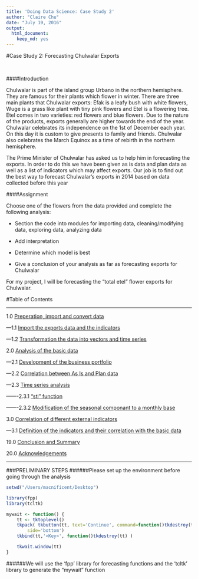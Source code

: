 ```yaml
---
title: 'Doing Data Science: Case Study 2'
author: "Claire Chu"
date: "July 19, 2016"
output: 
  html_document:
    keep_md: yes
---
```


#Case Study 2: Forecasting Chulwalar Exports

<br>

####Introduction

Chulwalar is part of the island group Urbano in the northern hemisphere. They are famous for their plants which flower in winter. There are three main plants that Chulwalar exports: Efak is a leafy bush with white flowers, Wuge is a grass like plant with tiny pink flowers and Etel is a flowering tree. Etel comes in two varieties: red flowers and blue flowers. Due to the nature of the products, exports generally are higher towards the end of the year. Chulwalar celebrates its independence on the 1st of December each year. On this day it is custom to give presents to family and friends. Chulwalar also celebrates the March Equinox as a time of rebirth in the northern hemisphere. 

The Prime Minister of Chulwalar has asked us to help him in forecasting the exports. In order to do this we have been given as is data and plan data as well as a list of indicators which may affect exports. Our job is to find out the best way to forecast Chulwalar's exports in 2014 based on data collected before this year 
<br>

####Assignment

Choose one of the flowers from the data provided and complete the following analysis:

- Section the code into modules for importing data, cleaning/modifying data, exploring data, analyzing data

- Add interpretation

- Determine which model is best

- Give a conclusion of your analysis as far as forecasting exports for Chulwalar

For my project, I will be forecasting the "total etel" flower exports for Chulwalar.

#Table of Contents

****************************
1.0	[Preperation, import and convert data](https://github.com/clairecDS/DoingDataScience_CaseStudy2/blob/master/Analysis/Section1_Prep/Readme.md)

---1.1 [Import the exports data and the indicators](https://github.com/clairecDS/DoingDataScience_CaseStudy2/blob/master/Analysis/Section1_Prep/Readme.md)

---1.2 [Transformation the data into vectors and time series](https://github.com/clairecDS/DoingDataScience_CaseStudy2/blob/master/Analysis/Section1_Prep/Readme.md)

2.0 [Analysis of the basic data](https://github.com/clairecDS/DoingDataScience_CaseStudy2/blob/master/Analysis/Section2_Analysis/readme.md)

---2.1 [Development of the business portfolio](https://github.com/clairecDS/DoingDataScience_CaseStudy2/blob/master/Analysis/Section2_Analysis/readme.md)

---2.2 [Correlation between As Is and Plan data](https://github.com/clairecDS/DoingDataScience_CaseStudy2/blob/master/Analysis/Section2_Analysis/readme.md)

---2.3 [Time series analysis](https://github.com/clairecDS/DoingDataScience_CaseStudy2/blob/master/Analysis/Section2_Analysis/readme.md)

-------2.3.1 ["stl" function](https://github.com/clairecDS/DoingDataScience_CaseStudy2/blob/master/Analysis/Section2_Analysis/readme.md)

-------2.3.2 [Modification of the seasonal componant to a monthly base](https://github.com/clairecDS/DoingDataScience_CaseStudy2/blob/master/Analysis/Section2_Analysis/readme.md)

3.0 [Correlation of different external indicators](../clairecDS/DoingDataScience_CaseStudy2/Analysis/)

---3.1 [Definition of the indicators and their correlation with the basic data](../clairecDS/DoingDataScience_CaseStudy2/Analysis/)

19.0 [Conclusion and Summary](../clairecDS/DoingDataScience_CaseStudy2/Analysis/)

20.0 [Acknowledgements](../clairecDS/DoingDataScience_CaseStudy2/Analysis/)

****************************
<div id='id-section1'/>
###PRELIMINARY STEPS
######Please set up the environment before going through the analysis
```r
setwd("/Users/macnificent/Desktop")

library(fpp)
library(tcltk)

mywait <- function() {
    tt <- tktoplevel()
    tkpack( tkbutton(tt, text='Continue', command=function()tkdestroy(tt)),
        side='bottom')
    tkbind(tt,'<Key>', function()tkdestroy(tt) )

    tkwait.window(tt)
}
```

######We will use the 'fpp' library for forecasting functions and the 'tcltk' library to generate the "mywait" function